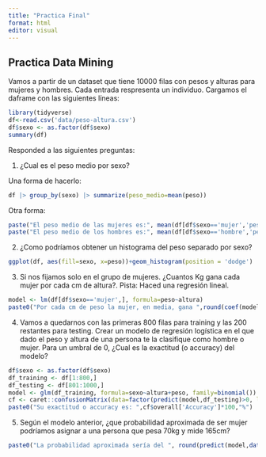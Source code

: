 ```yaml
---
title: "Practica Final"
format: html
editor: visual
---
```


## Practica Data Mining

Vamos a partir de un dataset que tiene 10000 filas con pesos y alturas para mujeres y hombres. Cada entrada respresenta un individuo. Cargamos el daframe con las siguientes líneas:

```r
library(tidyverse)
df<-read.csv('data/peso-altura.csv')
df$sexo <- as.factor(df$sexo)
summary(df)
```

Responded a las siguientes preguntas:

1.  ¿Cual es el peso medio por sexo?

Una forma de hacerlo:

```r
df |> group_by(sexo) |> summarize(peso_medio=mean(peso))
```

Otra forma:

```r
paste("El peso medio de las mujeres es:", mean(df[df$sexo=='mujer','peso']))
paste("El peso medio de los hombres es:", mean(df[df$sexo=='hombre','peso']))
```

2.  ¿Como podríamos obtener un histograma del peso separado por sexo?

```r
ggplot(df, aes(fill=sexo, x=peso))+geom_histogram(position = 'dodge')
```

3.  Si nos fijamos solo en el grupo de mujeres. ¿Cuantos Kg gana cada mujer por cada cm de altura?. Pista: Haced una regresión lineal.

```r
model <- lm(df[df$sexo=='mujer',], formula=peso~altura)
paste0("Por cada cm de peso la mujer, en media, gana ",round(coef(model)['altura'],3),"cm")
```

4.  Vamos a quedarnos con las primeras 800 filas para training y las 200 restantes para testing. Crear un modelo de regresión logística en el que dado el peso y altura de una persona te la clasifique como hombre o mujer. Para un umbral de 0, ¿Cual es la exactitud (o accuracy) del modelo?

```r
df$sexo <- as.factor(df$sexo)
df_training <- df[1:800,]
df_testing <- df[801:1000,]
model <- glm(df_training, formula=sexo~altura+peso, family=binomial())
cf <- caret::confusionMatrix(data=factor(predict(model,df_testing)>0, labels=c('hombre','mujer') ), reference=df_testing$sexo )
paste0("Su exactitud o accuracy es: ",cf$overall['Accuracy']*100,"%")
```

5.  Según el modelo anterior, ¿que probabilidad aproximada de ser mujer podríamos asignar a una persona que pesa 70kg y mide 165cm?

```r
paste0("La probabilidad aproximada sería del ", round(predict(model,data.frame(peso=70,altura=165), type='response'),2)*100,"%")
```
